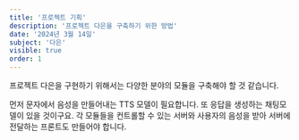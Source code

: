```yaml
---
title: '프로젝트 기획'
description: '프로젝트 다은을 구축하기 위한 방법'
date: '2024년 3월 14일'
subject: '다은'
visible: true
order: 1
---
```



프로젝트 다은을 구현하기 위해서는 다양한 분야의 모듈을 구축해야 할 것 같습니다.

먼저 문자에서 음성을 만들어내는 TTS 모델이 필요합니다.
또 응답을 생성하는 채팅모델이 있을 것이구요.
각 모듈들을 컨트롤할 수 있는 서버와 사용자의 음성을 받아 서버에 전달하는 프론트도 만들어야 합니다.

